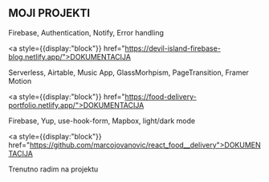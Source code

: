 ## MOJI PROJEKTI



<ProjectCard title="Devil_Island__Firebase--Blog" link="https://devil-island-firebase-blog.netlify.app/" bg="linear-gradient(to right, #000 0%, #434343 100%)">
Firebase, Authentication, Notify, Error handling

<a style={{display:"block"}} href="https://devil-island-firebase-blog.netlify.app/">DOKUMENTACIJA</a>
</ProjectCard>


<ProjectCard title="A state of Trance 1000 (Moj Omaz)" link="https://asot-trance-1000-react.netlify.app" bg="linear-gradient(to right, #000 0%, #434343 100%)">
 Serverless, Airtable, Music App, GlassMorhpism, PageTransition, Framer Motion  
 
 <a style={{display:"block"}} href="https://food-delivery-portfolio.netlify.app/">DOKUMENTACIJA</a>
</ProjectCard>


<ProjectCard title="Food Delivery" link="https://food-delivery-portfolio.netlify.app/" bg="linear-gradient(to right, #000 0%, #434343 100%)">
 Firebase, Yup, use-hook-form, Mapbox, light/dark mode  
 
 <a style={{display:"block"}} href="https://github.com/marcojovanovic/react_food__delivery">DOKUMENTACIJA</a>
</ProjectCard>


<ProjectCard title="Firebase Chat" link="#" bg="linear-gradient(to right, #000 0%, #434343 100%)">
 <a>Trenutno radim na projektu</a>


</ProjectCard>






